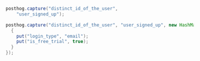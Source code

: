 
<Intro />

```java
posthog.capture("distinct_id_of_the_user", 
    "user_signed_up");
```

<NamingTip />

<SettingProperties />

```java
posthog.capture("distinct_id_of_the_user", "user_signed_up", new HashMap<String, Object>() {
  {
    put("login_type", "email");
    put("is_free_trial", true);
  }
});
```